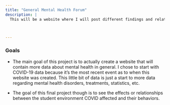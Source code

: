 ```yaml
---
title: "General Mental Health Forum"
description: |
  This will be a website where I will post different findings and relationships on anything mental health related or maybe something that I might just find interesting. Some things that I already have include effects on students form COVID and also effects on some adults. I am currently adding more stuff so stay tuned for more! This started out actually with my final project from David Kane's Data Science Camp and I was interested in continuing with more.
  


---
```

### Goals

* The main goal of this project is to actually create a website that will contain more data about mental health in general. I chose to start with COVID-19 data because it's the most recent event as to when this website was created. This little bit of data is just a start to more data regarding mental health disorders, treatments, statistics, etc. 

* The goal of this final project though is to see the effects or relationships between the student environment COVID affected and their behaviors.

